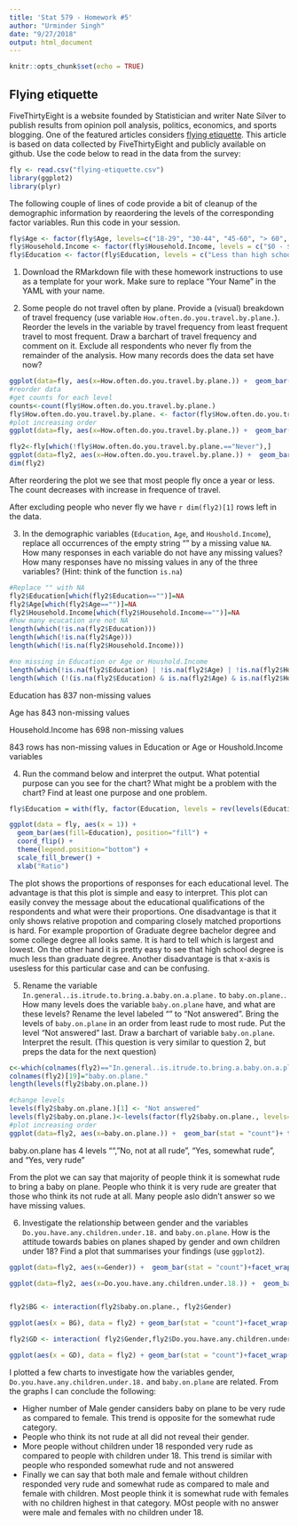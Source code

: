 ```yaml
---
title: 'Stat 579 - Homework #5'
author: "Urminder Singh"
date: "9/27/2018"
output: html_document
---
```


```r
knitr::opts_chunk$set(echo = TRUE)
```

## Flying etiquette

FiveThirtyEight is a website founded by Statistician and writer Nate Silver to publish results from  opinion poll analysis, politics, economics, and sports blogging. 
One of the featured articles considers [flying etiquette](https://fivethirtyeight.com/features/airplane-etiquette-recline-seat/). 
This article is based on data collected by FiveThirtyEight and publicly available on github. Use the code below to read in the data from the survey:
```r
fly <- read.csv("flying-etiquette.csv")
library(ggplot2)
library(plyr)
```

The following couple of lines of code provide a bit of cleanup of the demographic information by reaordering the levels of the  corresponding factor variables. Run this code in your session.

```r
fly$Age <- factor(fly$Age, levels=c("18-29", "30-44", "45-60", "> 60", ""))
fly$Household.Income <- factor(fly$Household.Income, levels = c("$0 - $24,999","$25,000 - $49,999", "$50,000 - $99,999", "$100,000 - $149,999", "150000", ""))
fly$Education <- factor(fly$Education, levels = c("Less than high school degree", "High school degree", "Some college or Associate degree", "Bachelor degree",  "Graduate degree", ""))
```

1. Download the RMarkdown file with these homework instructions to use as a template for your work.
Make sure to replace "Your Name" in the YAML with your name.

2. Some people do not travel often by plane. Provide a (visual) breakdown of travel frequency (use variable `How.often.do.you.travel.by.plane.`). Reorder the levels in the variable by travel frequency from least frequent travel to most frequent. Draw a barchart of travel frequency and comment on it. 
Exclude all respondents who never fly from the remainder of the analysis. How many records does the data set have now?

```r

ggplot(data=fly, aes(x=How.often.do.you.travel.by.plane.)) +  geom_bar(stat = "count")+ theme(axis.text.x = element_text(angle = 90, hjust = 1))
#reorder data
#get counts for each level
counts<-count(fly$How.often.do.you.travel.by.plane.)
fly$How.often.do.you.travel.by.plane. <- factor(fly$How.often.do.you.travel.by.plane., levels = counts[order(counts$freq),1])
#plot increasing order
ggplot(data=fly, aes(x=How.often.do.you.travel.by.plane.)) +  geom_bar(stat = "count")+ theme(axis.text.x = element_text(angle = 90, hjust = 1))

fly2<-fly[which(!fly$How.often.do.you.travel.by.plane.=="Never"),]
ggplot(data=fly2, aes(x=How.often.do.you.travel.by.plane.)) +  geom_bar(stat = "count")+ theme(axis.text.x = element_text(angle = 90, hjust = 1))
dim(fly2)

```

After reordering the plot we see that most people fly once a year or less. The count decreases with increase in frequence of travel.

After excluding people who never fly we have `r dim(fly2)[1]` rows left in the data.



3. In the demographic variables (`Education`, `Age`, and `Houshold.Income`), replace all occurrences of the empty string "" by a missing value `NA`. How many responses in each variable do not have any missing values? How many responses have no missing values in any of the three variables? (Hint: think of the function `is.na`)

```r
#Replace "" with NA
fly2$Education[which(fly2$Education=="")]=NA
fly2$Age[which(fly2$Age=="")]=NA
fly2$Household.Income[which(fly2$Household.Income=="")]=NA
#how many ecucation are not NA
length(which(!is.na(fly2$Education)))
length(which(!is.na(fly2$Age)))
length(which(!is.na(fly2$Household.Income)))

#no missing in Education or Age or Houshold.Income
length(which(!is.na(fly2$Education) | !is.na(fly2$Age) | !is.na(fly2$Household.Income)))
length(which (!(is.na(fly2$Education) & is.na(fly2$Age) & is.na(fly2$Household.Income))))

```

Education has 837 non-missing values 

Age has 843 non-missing values

Household.Income has 698 non-missing values

843 rows has  non-missing values in Education or Age or Houshold.Income variables


4. Run the command below and interpret the output. What potential purpose can you see for the chart? What might be a problem with the chart? Find at least one purpose and one problem.
```r

fly$Education = with(fly, factor(Education, levels = rev(levels(Education))))

ggplot(data = fly, aes(x = 1)) + 
  geom_bar(aes(fill=Education), position="fill") + 
  coord_flip() +
  theme(legend.position="bottom") +
  scale_fill_brewer() + 
  xlab("Ratio") 
```

The plot shows the proportions of responses for each educational level. The advantage is that this plot is simple and easy to interpret. This plot can easily convey the message about the educational qualifications of the respondents and what were their proportions. One disadvantage is that it only shows  relative propotion and comparing closely matched proportions is hard. For example proportion of Graduate degree bachelor degree and some college degree all looks same. It is hard to tell which is largest and lowest. On the other hand it is pretty easy to see that high school degree is much less than graduate degree. Another disadvantage is that x-axis is usesless for this particular case and can be confusing.

5. Rename the variable `In.general..is.itrude.to.bring.a.baby.on.a.plane.` to `baby.on.plane.`. How many levels does the variable `baby.on.plane` have, and what are these levels? Rename the level labeled "" to "Not answered". Bring the levels of `baby.on.plane` in an order from least rude to most rude. Put the level "Not answered" last. Draw a barchart of variable `baby.on.plane`.  Interpret the result. (This question is very similar to question 2, but preps the data for the next question)

```r
c<-which(colnames(fly2)=="In.general..is.itrude.to.bring.a.baby.on.a.plane.")
colnames(fly2)[19]="baby.on.plane."
length(levels(fly2$baby.on.plane.))

#change levels
levels(fly2$baby.on.plane.)[1] <- "Not answered"
levels(fly2$baby.on.plane.)<-levels(factor(fly2$baby.on.plane., levels=c("No, not at all rude", "Yes, somewhat rude","Yes, very rude","Not answered")))
#plot increasing order
ggplot(data=fly2, aes(x=baby.on.plane.)) +  geom_bar(stat = "count")+ theme(axis.text.x = element_text(angle = 90, hjust = 1))

```

baby.on.plane has 4 levels  "", "No, not at all rude", "Yes, somewhat rude", and  "Yes, very rude"

From the plot we can say that majority of people think it is somewhat rude to bring a baby on plane. People who think it is very rude are greater that those who think its not rude at all. Many people aslo didn't answer so we have missing values.

6. Investigate the relationship between gender and the variables `Do.you.have.any.children.under.18.` and `baby.on.plane`. How is the attitude towards babies on planes shaped by gender and own children under 18? Find a plot that summarises your findings (use `ggplot2`).

```r
ggplot(data=fly2, aes(x=Gender)) +  geom_bar(stat = "count")+facet_wrap(~baby.on.plane.)+ theme(axis.text.x = element_text(angle = 90, hjust = 1))

ggplot(data=fly2, aes(x=Do.you.have.any.children.under.18.)) +  geom_bar(stat = "count")+facet_wrap(~baby.on.plane.)+ theme(axis.text.x = element_text(angle = 90, hjust = 1))


fly2$BG <- interaction(fly2$baby.on.plane., fly2$Gender)

ggplot(aes(x = BG), data = fly2) + geom_bar(stat = "count")+facet_wrap(~Do.you.have.any.children.under.18.)+ theme(axis.text.x = element_text(angle = 90, hjust = 1))

fly2$GD <- interaction( fly2$Gender,fly2$Do.you.have.any.children.under.18.)

ggplot(aes(x = GD), data = fly2) + geom_bar(stat = "count")+facet_wrap(~baby.on.plane.)+ theme(axis.text.x = element_text(angle = 90, hjust = 1))


```

I plotted a few charts to investigate how the variables gender, `Do.you.have.any.children.under.18.` and `baby.on.plane` are related. From the graphs I can conclude the following:

  * Higher  number of Male gender cansiders baby on plane to be very rude as compared to female. This trend is opposite for the somewhat rude category.
  * People who think its not rude at all did not reveal their gender.
  * More people without children under 18 responded very rude as compared to people with children under 18. This trend is similar with people who responded somewhat rude and not answered
  * Finally we can say that both male and female without children responded very rude and somewhat rude as compared to male and female with children. Most people think it is somewhat rude with females with no children highest in that category. MOst people with no answer were male and females with no children under 18.

